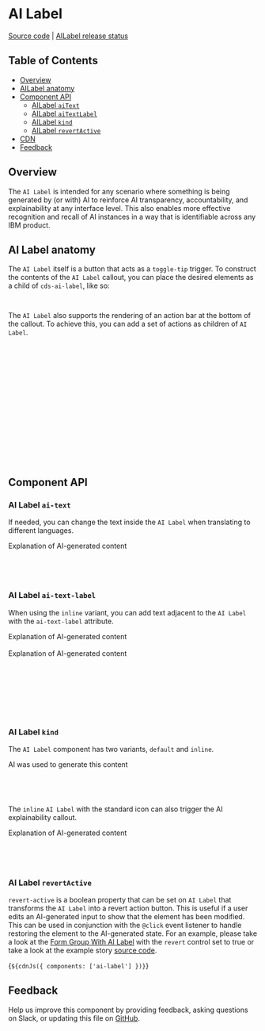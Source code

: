 
<Meta of={AILabelStories} />

# AI Label

[Source code](https://github.com/carbon-design-system/carbon/tree/main/packages/web-components/src/components/ai-label)
|
[AILabel release status](https://airtable.com/appCAqlGVN8tRUbAp/shr71ZyLlIGORz3Vh/tblHqPusgkK8hIeHo)

## Table of Contents

- [Overview](#overview)
- [AILabel anatomy](#ai-label-anatomy)
- [Component API](#component-api)
  - [AILabel `aiText`](#ai-label-ai-text)
  - [AILabel `aiTextLabel`](#ai-label-ai-text-label)
  - [AILabel `kind`](#ai-label-kind)
  - [AILabel `revertActive`](#ai-label-revertactive)
- [CDN](#cdn)
- [Feedback](#feedback)

## Overview

The `AI Label` is intended for any scenario where something is being generated
by (or with) AI to reinforce AI transparency, accountability, and explainability
at any interface level. This also enables more effective recognition and recall
of AI instances in a way that is identifiable across any IBM product.

<Canvas of={AILabelStories.Default} />

## AI Label anatomy

The `AI Label` itself is a button that acts as a `toggle-tip` trigger. To
construct the contents of the `AI Label` callout, you can place the desired
elements as a child of `cds-ai-label`, like so:

```html
<cds-ai-label>Content Here</cds-ai-label>
```

The `AI Label` also supports the rendering of an action bar at the bottom of the
callout. To achieve this, you can add a set of actions as children of
`AI Label`.

```html
<cds-ai-label>
  {Content Here}
  <cds-icon-button kind="ghost" slot="actions" size="lg">
    ${View16({ slot: 'icon' })}
    <span slot="tooltip-content"> View </span>
  </cds-icon-button>
  <cds-icon-button kind="ghost" slot="actions" size="lg">
    ${FolderOpen16({ slot: 'icon' })}
    <span slot="tooltip-content"> Open folder</span>
  </cds-icon-button>
  <cds-icon-button kind="ghost" slot="actions" size="lg">
    ${Folders16({ slot: 'icon' })}
    <span slot="tooltip-content"> Folders </span>
  </cds-icon-button>
  <cds-ai-label-action-button>View details</cds-ai-label-action-button>
</cds-ai-label>
```

## Component API

<ArgTypes of="cds-ai-label" />

### AI Label `ai-text`

If needed, you can change the text inside the `AI Label` when translating to
different languages.

<div style={{ display: 'flex', alignItems: 'left' }}>
  <cds-ai-label ai-text="IA">
    <div slot="body-text">Explanation of AI-generated content</div>
  </cds-ai-label>
</div>

```html
<cds-ai-label ai-text="IA">
  <div slot="body-text">Explanation of AI-generated content</div>
</cds-ai-label>
```

### AI Label `ai-text-label`

When using the `inline` variant, you can add text adjacent to the `AI Label`
with the `ai-text-label` attribute.

<div style={{ display: 'flex', alignItems: 'left' }}>
  <cds-ai-label kind="inline" ai-text-label="Text goes here">
    <div slot="body-text">Explanation of AI-generated content</div>
  </cds-ai-label>
</div>
<br />
<div style={{ display: 'flex', alignItems: 'left' }}>
  <cds-ai-label kind="inline">
    <div slot="body-text">Explanation of AI-generated content</div>
  </cds-ai-label>
</div>

```html
<cds-ai-label kind="inline" ai-text-label="Text goes here">
  <div slot="body-text">Explanation of AI-generated content</div>
</cds-ai-label>

<cds-ai-label kind="inline">
  <div slot="body-text">Explanation of AI-generated content</div>
</cds-ai-label>
```

### AI Label `kind`

The `AI Label` component has two variants, `default` and `inline`.

<div style={{ display: 'flex', alignItems: 'left' }}>
  <cds-ai-label size="xs">
    <div slot="body-text">AI was used to generate this content</div>
  </cds-ai-label>
</div>

```html
<cds-ai-label size="xs">
  <div slot="body-text">AI was used to generate this content</div>
</cds-ai-label>
```

The `inline` `AI Label` with the standard icon can also trigger the AI
explainability callout.

<div style={{ display: 'flex', alignItems: 'left' }}>
  <cds-ai-label kind="inline" ai-text-label="Text goes here" size="xs">
    <div slot="body-text">Explanation of AI-generated content</div>
  </cds-ai-label>
</div>

```html
<cds-ai-label kind="inline" ai-text-label="Text goes here" size="xs">
  <div slot="body-text">Explanation of AI-generated content</div>
</cds-ai-label>
```

### AI Label `revertActive`

`revert-active` is a boolean property that can be set on `AI Label` that
transforms the `AI Label` into a revert action button. This is useful if a user
edits an AI-generated input to show that the element has been modified. This can
be used in conjunction with the `@click` event listener to handle restoring the
element to the AI-generated state. For an example, please take a look at the
[Form Group With AI Label](https://web-components.carbondesignsystem.com/?path=/story/components-form-group--with-ai-label)
with the `revert` control set to true or take a look at the example story
[source code](https://github.com/carbon-design-system/carbon/blob/main/packages/web-components/src/components/form-group/form-group.stories.ts).

<Markdown>{`${cdnJs({ components: ['ai-label'] })}`}</Markdown>

## Feedback

Help us improve this component by providing feedback, asking questions on Slack,
or updating this file on
[GitHub](https://github.com/carbon-design-system/carbon/edit/main/packages/web-components/src/components/ai-label/ai-label.mdx).
